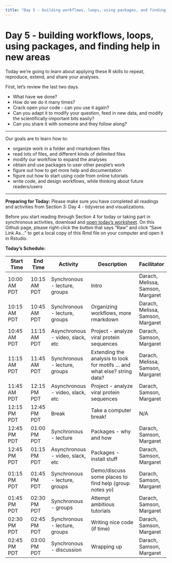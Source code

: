 ```yaml
---
title: "Day 5 - building workflows, loops, using packages, and finding help in new areas"
---
```


# Day 5 - building workflows, loops, using packages, and finding help in new areas

Today we're going to learn about applying these R 
skills to 
repeat, reproduce, extend, and share your analyses.

First, let's review the last two days.

<!-- exercise -->

<!--are we trying to make students think about writing functions and clean code? I'm not sure that's clear if this is asynchronous reading-->

- What have we done?
- How do we do it many times?
- Crack open your code - can you use it again?
- Can you adapt it to modify your question, 
  feed in new data, and modify the
  scientifically-important bits easily?
- Can you share it with someone and they follow
  along?

---

Our goals are to learn how to:

- organize work in a folder and rmarkdown files
- read lots of files, and different kinds of delimited files
- modify our workflow to expand the analyses
- obtain and use packages to user other people's work
- figure out how to get more help and documentation
- figure out how to start using code from online tutorials
- write code, and design workflows, while thinking about future readers/users

---

**Preparing for Today:**
Please make sure you have completed all readings and activities from 
Section 3: Day 4 - tidyverse and visualizations. 

Before you start reading through Section 4 for today or taking part in
synchronous activities, download and [open today's
worksheet](https://github.com/darachm/dll-r/blob/main/worksheets/dll-r_Day5_Lab.Rmd).
On this Github page, please right-click the button that says "Raw" and click
"Save Link As..." to get a local copy of this Rmd file on your computer and
open it in Rstudio.

**Today's Schedule:**


| Start Time | End Time | Activity |   Description   | Facilitator |
| ------------- | ----------- | ------------- | ----------------------------- | --------------- |
| 10:00 AM PDT | 10:15 AM PDT | Synchronous - lecture, groups | Intro | Darach, Melissa, Samson, Margaret |
| 10:15 AM PDT | 10:45 AM PDT | Synchronous - lecture, groups | Organizing workflows, more rmarkdown | Darach, Melissa, Samson, Margaret |
| 10:45 AM PDT | 11:15 AM PDT | Asynchronous - video, slack, etc | Project - analyze viral protein sequences | Darach, Samson, Margaret |
| 11:15 AM PDT | 11:45 AM PDT | Synchronous - lecture, groups | Extending the analysis to look for motifs ... and what else? string data? | Darach, Melissa, Samson, Margaret |
| 11:45 AM PDT | 12:15 PM PDT | Asynchronous - video, slack, etc | Project - analyze viral protein sequences | Darach, Samson, Margaret |
| 12:15 PM PDT | 12:45 PM PDT | Break | Take a computer break!  |  N/A  |
| 12:45 PM PDT | 01:00 PM PDT | Synchronous - lecture | Packages - why and how | Darach, Samson, Margaret |
| 12:45 PM PDT | 01:15 PM PDT | Asynchronous - video, slack, etc | Packages - install stuff | Darach, Samson, Margaret |
| 01:15 PM PDT | 01:45 PM PDT | Synchronous - lecture, groups | Demo/discuss some places to find help (group notes yo) | Darach, Samson, Margaret |
| 01:45 PM PDT | 02:30 PM PDT | Synchronous - groups | Attempt ambitious tutorials | Darach, Samson, Margaret |
| 02:30 PM PDT | 02:45 PM PDT | Synchronous - lecture, groups | Writing nice code (if time) | Darach, Samson, Margaret |
| 02:45 PM PDT | 03:00 PM PDT | Synchronous - discussion | Wrapping up | Darach, Samson, Margaret |

<!-- -->

